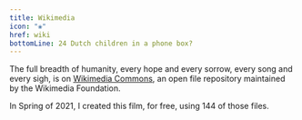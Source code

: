 ```yaml
---
title: Wikimedia
icon: "❀"
href: wiki
bottomLine: 24 Dutch children in a phone box?
---
```


The full breadth of humanity, every hope and every sorrow, every song and every sigh, is on [Wikimedia Commons](https://commons.wikimedia.org/wiki/Main_Page), an open file repository maintained by the Wikimedia Foundation.

In Spring of 2021, I created this film, for free, using 144 of those files.